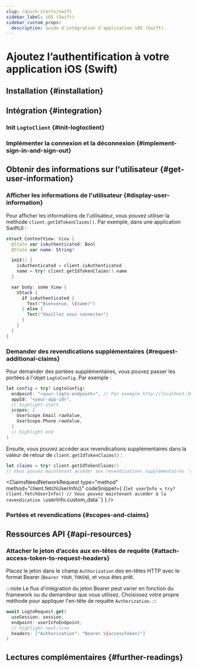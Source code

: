```yaml
---
slug: /quick-starts/swift
sidebar_label: iOS (Swift)
sidebar_custom_props:
  description: Guide d'intégration d'application iOS (Swift).
---
```





# Ajoutez l’authentification à votre application iOS (Swift)

<AppNote type="Native app" />

## Installation \{#installation}

<AddSdk />

## Intégration \{#integration}

### Init `LogtoClient` \{#init-logtoclient}

<InitClient />

### Implémenter la connexion et la déconnexion \{#implement-sign-in-and-sign-out}

<ImplementSignInAndSignOut />

<Checkpoint />

## Obtenir des informations sur l'utilisateur \{#get-user-information}

### Afficher les informations de l'utilisateur \{#display-user-information}

Pour afficher les informations de l'utilisateur, vous pouvez utiliser la méthode `client.getIdTokenClaims()`. Par exemple, dans une application SwiftUI :

```swift title="ContentView.swift"
struct ContentView: View {
  @State var isAuthenticated: Bool
  @State var name: String?

  init() {
    isAuthenticated = client.isAuthenticated
    name = try? client.getIdTokenClaims().name
  }

  var body: some View {
    VStack {
      if isAuthenticated {
        Text("Bienvenue, \(name)")
      } else {
        Text("Veuillez vous connecter")
      }
    }
  }
}
```

### Demander des revendications supplémentaires \{#request-additional-claims}

<FindUserInfoMissing method="client.getIdTokenClaims()" />

<ScopesAndClaimsIntroduction />

Pour demander des portées supplémentaires, vous pouvez passer les portées à l'objet `LogtoConfig`. Par exemple :

```swift title="ContentView.swift"
let config = try? LogtoConfig(
  endpoint: "<your-logto-endpoint>", // Par exemple http://localhost:3001
  appId: "<your-app-id>",
  // highlight-start
  scopes: [
    UserScope.Email.rawValue,
    UserScope.Phone.rawValue,
  ]
  // highlight-end
)
```

Ensuite, vous pouvez accéder aux revendications supplémentaires dans la valeur de retour de `client.getIdTokenClaims()` :

```swift
let claims = try? client.getIdTokenClaims()
// Vous pouvez maintenant accéder aux revendications supplémentaires `claims.email`, `claims.phone`, etc.
```

<ClaimsNeedNetworkRequest
  type="method"
  method="client.fetchUserInfo()"
  codeSnippet={
    <CodeBlock language="swift">{`let userInfo = try? client.fetchUserInfo()
// Vous pouvez maintenant accéder à la revendication \`userInfo.custom_data\``}</CodeBlock>
  }
/>

### Portées et revendications \{#scopes-and-claims}

<ScopesAndClaims />

## Ressources API \{#api-resources}

<ApiResources />

### Attacher le jeton d’accès aux en-têtes de requête \{#attach-access-token-to-request-headers}

Placez le jeton dans le champ `Authorization` des en-têtes HTTP avec le format Bearer (`Bearer YOUR_TOKEN`), et vous êtes prêt.

:::note
Le flux d'intégration du jeton Bearer peut varier en fonction du framework ou du demandeur que vous utilisez. Choisissez votre propre méthode pour appliquer l'en-tête de requête `Authorization`.
:::

```swift
await LogtoRequest.get(
  useSession: session,
  endpoint: userInfoEndpoint,
  // highlight-next-line
  headers: ["Authorization": "Bearer \(accessToken)"]
)
```

## Lectures complémentaires \{#further-readings}

<FurtherReadings />
